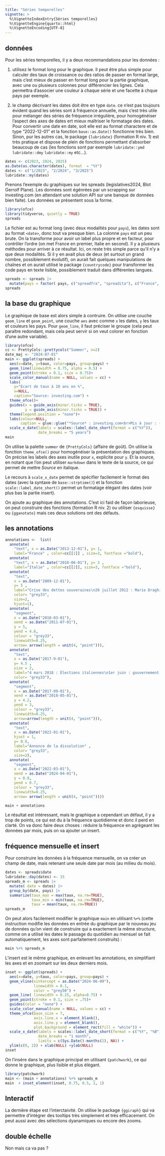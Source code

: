 ```yaml
---
title: "Séries temporelles"
vignette: >
  %\VignetteIndexEntry{Séries temporelles}
  %\VignetteEngine{quarto::html}
  %\VignetteEncoding{UTF-8}
---
```


## données

Pour les séries temporelles, il y a deux recommandations pour les données :

1.  utilisez le format long pour le graphique. Il peut être plus simple pour calculer des taux de croissance ou des ratios de passer en format large, mais c'est mieux de passer en format long pour la partie graphique, avec une ou plusieurs colonnes pour différencier les lignes. Cela permettra d'associer une couleur à chaque série et une facette à chque pays par exemple.

2.  le champ décrivant les dates doit être en type `date`. ce n'est pas toujours évident quand les séries sont à fréquence annuelle, mais c'est très utile pour mélanger des séries de fréquence irrégulière, pour homogénéiser l'aspect des axes de dates ert mieux maîtriser le formatage des dates. Pour convertir une date en date, soit elle est au format charactere et de type "2022-12-01" et la fonction `base::as.Date()` fonctionne très bien. Sinon, pur les autres cas, le package `{lubridate}` (formation R niv. 1) est très pratique et dispose de plein de fonctions permettant d'absorber beaucoup de cas (les fonctions sont par exemple `lubridate::ymd` `lubridate::dmy` `lubridate::my` etc...).

```r
dates <- c(2023, 2024, 2025)
as.Date(as.character(dates), format  = "%Y")
dates <- c("1/2023", "2/2024", "3/2025")
lubridate::my(dates)
```

Prenons l'exemple du graphiques sur les spreads (legislatives2024, Blot Gerrolf Plane). Les données sont égénrées par un scrapping sur investing.com (en attendant une solution API sur une banque de données bien faite). Les données se présentent sous la forme.

```r
library(ofce)
library(tidyverse, quietly = TRUE)
spreads
```

Le fichier est au format long (avec deux modalités pour `pays`), les dates sont au format `<date>`, donc tout va presque bien. La colonne `pays` est un peu brute. On la transforme pour avoir un label plus propre et en facteur, pour contrôler l'ordre (on met France en premier, Italie en second). Il y a plusieurs méthodes pour arriver à ce résultat. Ici, on reste très simple parce qu'il n'y a que deux modalités. Si il y en avait plus de deux (et surtout un grand nombre, possiblement évolutif), on aurait fait quelques manipulations de chaînes et on aurait utilisé le package `{countrycode}` pour transformer les code pays en texte lisible, possiblement traduit dans différentes langues.

```r
spreads <- spreads |> 
  mutate(pays = factor( pays, c("spreadfra", "spreadita"), c("France", "Italie")))
spreads
```

## la base du graphique

Le graphique de base est alors simple à contruire. On utilise une couche `geom_line` et `geom_point`, une couche `aes` avec comme `x` les dates, `y` les taux et couleurs les pays. Pour `geom_line`, il faut préciser le groupe (cela peut paraître redondant, mais cela peut servir si on veut colorer en fonction d'une autre variable).

```r
library(ofce)
cc <- PrettyCols::prettycols("Summer", n=2)
date_maj <- "2024-07-01"
main <- ggplot(spreads) +
  aes(x=date, y=taux, color=pays, group=pays) +
  geom_line(linewidth = 0.75, alpha = 0.5) +
  geom_point(stroke = 0.1, size = 0.75)+
  scale_color_manual(name = NULL, values = cc) +
  labs(
    y="Ecart de taux à 10 ans en %",
    x=NULL,
    caption="Source: investing.com") +
  theme_ofce()+
  guides(x = guide_axis(minor.ticks = TRUE),
         y = guide_axis(minor.ticks = TRUE)) +
  theme(legend.position = "none")+
  labs(colour=NULL,
       caption = glue::glue("*Source* : investing.com<br>Mis à jour : {date_maj}")) + 
  scale_x_date(labels = scales::label_date_short(format = c("%Y")),
               date_breaks = "5 years")
main
```

On utilise la palette `summer` de `{PrettyCols}` (affaire de goût). On utilise la fonction `theme_ofce()` pour homogénéiser la présentation des graphiques. On précise les labels des axes inutile pour `x`, explicite pour `y`. Et la source, en notant que l'on peut utiliser `markdown` dans le texte de la source, ce qui permet de mettre *Source* en italique.

Le recours à `scale_x_date` permet de spécifier facilement le format des dates (avec la syntaxe de `base::strptime()`) et la fonction `scale::label_date_short()` permet un formatage élégant des dates (voir plus bas la partie insert).

On ajoute au graphique des annotations. C'est ici faid de façon laborieuse, on peut construire des fonctions (formation R niv. 2) ou utiliser `{esquisse}` ou `{gganotate}` mais ces deux solutions ont des défauts.

## les annotations

```r
annotations <-  list(
  annotate(
    "text", x = as.Date("2013-12-01"), y= 1, 
    label="France" , color=cc[[1]] , size=3, fontface ="bold"),
  annotate(
    "text", x = as.Date("2010-06-01"), y= 3 ,
    label="Italie" , color=cc[[2]], size=3, fontface ="bold"),
  annotate(
    "text", 
    x = as.Date("2009-12-01"), 
    y= 5 , 
    label="Crise des dettes souveraines\n26 juillet 2012 : Mario Draghi \n 'Whatever it takes'" ,
    color= "grey33", 
    size=2,
    hjust=1),
  annotate(
    "segment", 
    x = as.Date("2010-03-01"), 
    xend = as.Date("2011-07-01"), 
    y = 5, 
    yend = 4.6, 
    colour = "grey33",
    linewidth=0.25,
    arrow= arrow(length = unit(4, "point"))),
  annotate(
    "text",
    x = as.Date("2017-9-01"),
    y= 4.5 ,
    size = 2,
    label="4 mars 2018 : Élections italiennes\n1er juin : gouvernement de coalition" ,
    color= "grey33"),
  annotate(
    "segment",
    x = as.Date("2017-09-01"), 
    xend = as.Date("2018-05-01"), 
    y = 4.2,
    yend = 3,
    colour = "grey33", 
    linewidth=0.25, 
    arrow=arrow(length = unit(4, "point"))),
  annotate(
    "text",
    x = as.Date("2022-01-01"), 
    hjust = 1, 
    y= 0.8, 
    label="Annonce de la dissolution" , 
    color= "grey33",
    size=2),
  annotate(
    "segment",
    x = as.Date("2022-03-01"), 
    xend = as.Date("2024-04-01"), 
    y = 0.8, 
    yend = 0.7, 
    colour = "grey33",
    linewidth=0.25,
    arrow= arrow(length = unit(4, "point"))))

main + annotations
```

Le résultat est intéressant, mais le graphique a cependant un défaut, il y a trop de points, ce qui est du à la fréquence quotidienne et donc il perd en clarté. On va donc faire deux choses : réduire la fréquence en agrégeant les données par mois, puis on va ajouter un insert.

## fréquence mensuelle et insert

Pour construire les données à la fréquence mensuelle, on va créer un champ de date, mais retenant une seule date par mois (au milieu du mois).

```r
dates <- spreads$date
lubridate::day(dates) <- 15
spreads_m <- spreads |> 
  mutate( date = dates) |> 
  group_by(date, pays) |> 
  summarize(taux_max = max(taux, na.rm=TRUE),
            taux_min = min(taux, na.rm=TRUE),
            taux = mean(taux, na.rm=TRUE))
spreads_m
```

On peut alors facilement modifier le graphique `main` en utilisant `%+%` (cette instruction modifie les données en entrée du graphique par le nouveau jeu de données qu'on vient de construire qui a exactement la même structure, comme on a utilisé les dates le passage du quotidien au mensuel se fait automatiquement, les axes sont parfaitement construits) :

```r
main %+% spreads_m
```

L'insert est le même graphique, en enlevant les annotations, en simplifiant les axes et en zoomant sur les deux derniers mois.

```r
inset <- ggplot(spreads) +
  aes(x=date, y=taux, color=pays, group=pays) +
  geom_vline(xintercept = as.Date("2024-06-09"),
             linewidth = 0.1,
             color = "grey50") +
  geom_line( linewidth = 0.25, alpha=0.75) +
  geom_point(stroke = 0.1, size = .75)+
  guides(color = "none") +
  scale_color_manual(name = NULL, values = cc) +
  theme_ofce(base_size = 7,
             axis.line.x = element_blank(),
             axis.line.y = element_blank(),
             plot.background = element_rect(fill = "white")) + 
  scale_x_date(labels = scales::label_date_short(format = c("%Y", "%B")),
               date_breaks = "1 month",
               limits = c(Sys.Date()-months(2), NA)) +
  ylim(c(0, 2)) + xlab(NULL) +ylab(NULL) 
inset
```

On l'insère dans le graphique principal en utilisant `{patchwork}`, ce qui donne le graphique, plus lisible et plus élégant.

```r
library(patchwork)
main <- (main + annotations) %+% spreads_m
main  + inset_element(inset, 0.75, 0.5, 1, 1)
```

## Interactif

La dernière étape est l'interctaivité. On utilise le package `{ggiraph}` qui va permettre d'intégrer des tooltips très simplement et très efficacement. On peut aussi avec des sélections dyanamiques ou encore des zooms.

## double échelle

Non mais ca va pas ?
